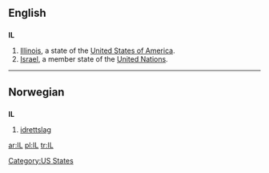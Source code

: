 {{see|il|il-|-il-|.il|îl}}
==English==

==={{abbreviation}}===
'''IL'''

# [[Illinois]], a  state of the [[United States of America]].
# [[Israel]], a member state of the [[United Nations]].

[[Category:US States]]

----

==Norwegian==

==={{abbreviation}}===
'''IL'''

# [[idrettslag]]

[[ar:IL]]
[[pl:IL]]
[[tr:IL]]